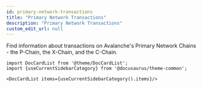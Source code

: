 ```yaml
---
id: primary-network-transactions
title: "Primary Network Transactions"
description: "Primary Network Transactions"
custom_edit_url: null
---
```




Find information about transactions on Avalanche's Primary Network Chains - the P-Chain, the X-Chain, and the C-Chain.



```mdx-code-block
import DocCardList from '@theme/DocCardList';
import {useCurrentSidebarCategory} from '@docusaurus/theme-common';

<DocCardList items={useCurrentSidebarCategory().items}/>
```
      
